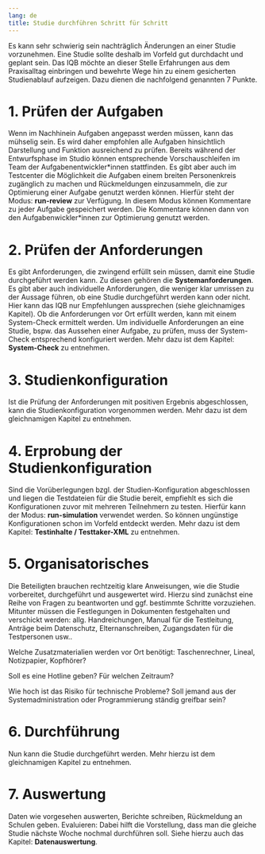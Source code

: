 ```yaml
---
lang: de
title: Studie durchführen Schritt für Schritt
---
```


Es kann sehr schwierig sein nachträglich Änderungen an einer Studie vorzunehmen. Eine Studie sollte deshalb im Vorfeld gut durchdacht und geplant sein. Das IQB möchte an dieser Stelle Erfahrungen aus dem Praxisalltag einbringen und bewehrte Wege hin zu einem gesicherten Studienablauf aufzeigen. Dazu dienen die nachfolgend genannten 7 Punkte.

# 1. Prüfen der Aufgaben

Wenn im Nachhinein Aufgaben angepasst werden müssen, kann das mühselig sein. Es wird daher empfohlen alle Aufgaben hinsichtlich Darstellung und Funktion ausreichend zu prüfen. Bereits während der Entwurfsphase im Studio können entsprechende Vorschauschleifen im Team der Aufgabenentwickler\*innen stattfinden. Es gibt aber auch im Testcenter die Möglichkeit die Aufgaben einem breiten Personenkreis zugänglich zu machen und Rückmeldungen einzusammeln, die zur Optimierung einer Aufgabe genutzt werden können. Hierfür steht der Modus: **run-review** zur Verfügung. In diesem Modus können Kommentare zu jeder Aufgabe gespeichert werden. Die Kommentare können dann von den Aufgabenwickler\*innen zur Optimierung genutzt werden.

# 2. Prüfen der Anforderungen

Es gibt Anforderungen, die zwingend erfüllt sein müssen, damit eine Studie durchgeführt werden kann. Zu diesen gehören die **Systemanforderungen**. Es gibt aber auch individuelle Anforderungen, die weniger klar umrissen zu der Aussage führen, ob eine Studie durchgeführt werden kann oder nicht. Hier kann das IQB nur Empfehlungen aussprechen (siehe gleichnamiges Kapitel). Ob die Anforderungen vor Ort erfüllt werden, kann mit einem System-Check ermittelt werden. Um individuelle Anforderungen an eine Studie, bspw. das Aussehen einer Aufgabe, zu prüfen, muss der System-Check entsprechend konfiguriert werden. Mehr dazu ist dem Kapitel: **System-Check** zu entnehmen.

# 3. Studienkonfiguration

Ist die Prüfung der Anforderungen mit positiven Ergebnis abgeschlossen, kann die Studienkonfiguration vorgenommen werden. Mehr dazu ist dem gleichnamigen Kapitel zu entnehmen.

# 4. Erprobung der Studienkonfiguration

Sind die Vorüberlegungen bzgl. der Studien-Konfiguration abgeschlossen und liegen die Testdateien für die Studie bereit, empfiehlt es sich die Konfigurationen zuvor mit mehreren Teilnehmern zu testen. Hierfür kann der Modus: **run-simulation** verwendet werden. So können ungünstige Konfigurationen schon im Vorfeld entdeckt werden. Mehr dazu ist dem Kapitel: **Testinhalte / Testtaker-XML** zu entnehmen.

# 5. Organisatorisches

Die Beteiligten brauchen rechtzeitig klare Anweisungen, wie die Studie vorbereitet, durchgeführt und ausgewertet wird. Hierzu sind zunächst eine Reihe von Fragen zu beantworten und ggf. bestimmte Schritte vorzuziehen. Mitunter müssen die Festlegungen in Dokumenten festgehalten und verschickt werden: allg. Handreichungen, Manual für die Testleitung, Anträge beim Datenschutz, Elternanschreiben, Zugangsdaten für die Testpersonen usw..

Welche Zusatzmaterialien werden vor Ort benötigt: Taschenrechner, Lineal, Notizpapier, Kopfhörer?

Soll es eine Hotline geben? Für welchen Zeitraum?

Wie hoch ist das Risiko für technische Probleme? Soll jemand aus der Systemadministration oder Programmierung ständig greifbar sein?

# 6. Durchführung

Nun kann die Studie durchgeführt werden. Mehr hierzu ist dem gleichnamigen Kapitel zu entnehmen.

# 7. Auswertung

Daten wie vorgesehen auswerten, Berichte schreiben, Rückmeldung an Schulen geben. Evaluieren: Dabei hilft die Vorstellung, dass man die gleiche Studie nächste Woche nochmal durchführen soll. Siehe hierzu auch das Kapitel: **Datenauswertung**.